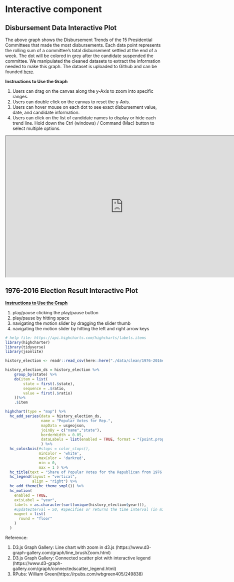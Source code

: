 # Interactive component

## Disbursement Data Interactive Plot

The above graph shows the Disbursement Trends of the 15 Presidential Committees that made the most disbursements. Each data point represents the rolling sum of a committee's total disbursement settled at the end of a week. The dot will be colored in grey after the candidate suspended the committee. We manipulated the cleaned datasets to extract the information needed to make this graph. The dataset is uploaded to Github and can be founded [here](https://github.com/NeverGiveUpDXQ/2020-U.S.-Election-Visualizations/tree/wz/data/d3csv).

**Instructions to Use the Graph**

1. Users can drag on the canvas along the y-Axis to zoom into specific ranges.
2. Users can double click on the canvas to reset the y-Axis.
3. Users can hover mouse on each dot to see exact disbursement value, date, and candidate information.
4. Users can click on the list of candidate names to display or hide each trend line. Hold down the Ctrl (windows) / Command (Mac) button to select multiple options.

<iframe src="https://vizhub.com/wz2536/1369d9b47bfe47289f5929619171858b?mode=embed" title="D3 Disbursement analysis" height="450" width="750"></iframe>

## 1976-2016 Election Result Interactive Plot

[**Instructions to Use the Graph**](https://github.com/TorsteinHonsi/Motion-Highcharts-Plugin/wiki)

1. play/pause clicking the play/pause button
2. play/pause by hitting space
3. navigating the motion slider by dragging the slider thumb
4. navigating the motion slider by hitting the left and right arrow keys

```r
# help file: https://api.highcharts.com/highcharts/labels.items
library(highcharter)
library(tidyverse)
library(jsonlite)

history_election <- readr::read_csv(here::here("./data/clean/1976-2016election.csv"))

history_election_ds = history_election %>%
    group_by(state) %>%
    do(item = list(
        state = first(.$state),
        sequence = .$ratio,
        value = first(.$ratio)
    ))%>%
    .$item

highchart(type = "map") %>% 
  hc_add_series(data = history_election_ds,
                name = "Popular Votes for Rep.",
                mapData = usgeojson,
                joinBy = c("name","state"),
                borderWidth = 0.05,
                dataLabels = list(enabled = TRUE, format = "{point.properties.postalcode}")
                ) %>% 
  hc_colorAxis(#stops = color_stops(),
               minColor = 'white',
               maxColor = 'darkred',
               min = 0,
               max = 1 ) %>%  
  hc_title(text = "Share of Popular Votes for the Republican from 1976 to 2016") %>% 
  hc_legend(layout = "vertical", 
            align = "right") %>% 
  hc_add_theme(hc_theme_smpl()) %>%
  hc_motion(
    enabled = TRUE,
    axisLabel = "year",
    labels = as.character(sort(unique(history_election$year))),
    #updateIterval = 50, #Specifies or returns the time interval (in milliseconds) between screen updates
    magnet = list(
      round = "floor" 
    )
  )

```

Reference:

1. D3.js Graph Gallery: Line chart with zoom in d3.js (https://www.d3-graph-gallery.com/graph/line_brushZoom.html)
2. D3.js Graph Gallery: Connected scatter plot with interactive legend (https://www.d3-graph-gallery.com/graph/connectedscatter_legend.html)
3. RPubs: William Green(https://rpubs.com/wbgreen405/249838)